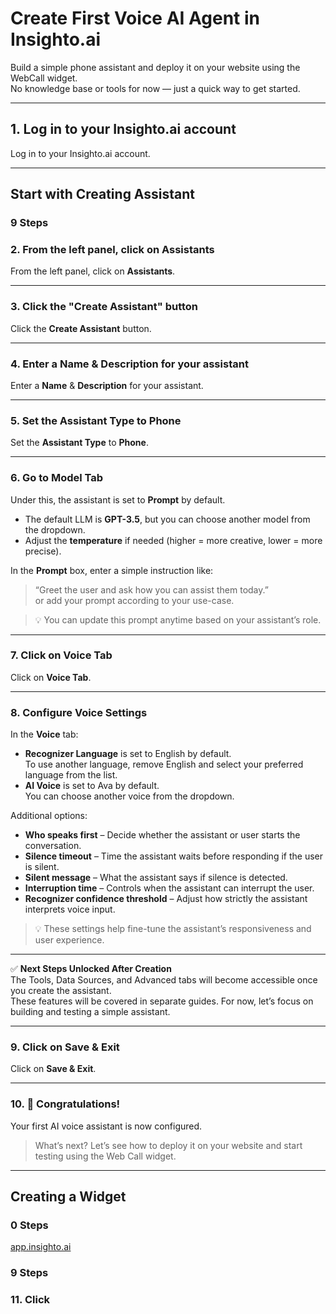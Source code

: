 # Create First Voice AI Agent in Insighto.ai

Build a simple phone assistant and deploy it on your website using the WebCall widget.  
No knowledge base or tools for now — just a quick way to get started.

---

## 1. Log in to your Insighto.ai account

Log in to your Insighto.ai account.

---

## Start with Creating Assistant

### 9 Steps

### 2. From the left panel, click on Assistants

From the left panel, click on **Assistants**.

---

### 3. Click the "Create Assistant" button

Click the **Create Assistant** button.

---

### 4. Enter a Name & Description for your assistant

Enter a **Name** & **Description** for your assistant.

---

### 5. Set the Assistant Type to Phone

Set the **Assistant Type** to **Phone**.

---

### 6. Go to Model Tab

Under this, the assistant is set to **Prompt** by default.

- The default LLM is **GPT-3.5**, but you can choose another model from the dropdown.
- Adjust the **temperature** if needed (higher = more creative, lower = more precise).

In the **Prompt** box, enter a simple instruction like:  
> “Greet the user and ask how you can assist them today.”  
or add your prompt according to your use-case.

> 💡 You can update this prompt anytime based on your assistant’s role.

---

### 7. Click on Voice Tab

Click on **Voice Tab**.

---

### 8. Configure Voice Settings

In the **Voice** tab:

- **Recognizer Language** is set to English by default.  
  To use another language, remove English and select your preferred language from the list.
- **AI Voice** is set to Ava by default.  
  You can choose another voice from the dropdown.

Additional options:
- **Who speaks first** – Decide whether the assistant or user starts the conversation.
- **Silence timeout** – Time the assistant waits before responding if the user is silent.
- **Silent message** – What the assistant says if silence is detected.
- **Interruption time** – Controls when the assistant can interrupt the user.
- **Recognizer confidence threshold** – Adjust how strictly the assistant interprets voice input.

> 💡 These settings help fine-tune the assistant’s responsiveness and user experience.

---

✅ **Next Steps Unlocked After Creation**  
The Tools, Data Sources, and Advanced tabs will become accessible once you create the assistant.  
These features will be covered in separate guides. For now, let’s focus on building and testing a simple assistant.

---

### 9. Click on Save & Exit

Click on **Save & Exit**.

---

### 10. 🎉 Congratulations!

Your first AI voice assistant is now configured.

> What’s next? Let’s see how to deploy it on your website and start testing using the Web Call widget.

---

## Creating a Widget

### 0 Steps

[app.insighto.ai](https://app.insighto.ai)

### 9 Steps

### 11. Click
